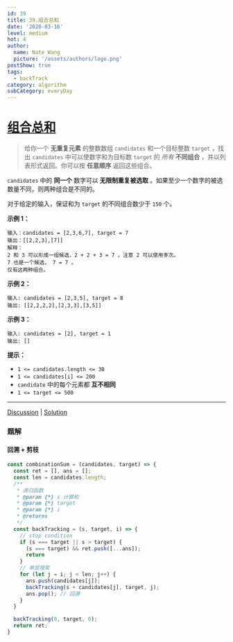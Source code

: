 ```yaml
---
id: 39
title: 39.组合总和
date: '2020-03-16'
level: medium
hot: 4
author:
  name: Nate Wang
  picture: '/assets/authors/logo.png'
postShow: true
tags:
  - backTrack
category: algorithm
subCategory: everyDay
---
```





# [组合总和](https://leetcode-cn.com/problems/combination-sum/description/)



> 给你一个 **无重复元素** 的整数数组 `candidates` 和一个目标整数 `target` ，找出 `candidates` 中可以使数字和为目标数 `target` 的 *所有* **不同组合** ，并以列表形式返回。你可以按 **任意顺序** 返回这些组合。

`candidates` 中的 **同一个** 数字可以 **无限制重复被选取** 。如果至少一个数字的被选数量不同，则两种组合是不同的。 

对于给定的输入，保证和为 `target` 的不同组合数少于 `150` 个。

**示例 1：**

```
输入：candidates = [2,3,6,7], target = 7
输出：[[2,2,3],[7]]
解释：
2 和 3 可以形成一组候选，2 + 2 + 3 = 7 。注意 2 可以使用多次。
7 也是一个候选， 7 = 7 。
仅有这两种组合。
```

**示例 2：**

```
输入: candidates = [2,3,5], target = 8
输出: [[2,2,2,2],[2,3,3],[3,5]]
```

**示例 3：**

```
输入: candidates = [2], target = 1
输出: []
```

**提示：**

- `1 <= candidates.length <= 30`
- `1 <= candidates[i] <= 200`
- `candidate` 中的每个元素都 **互不相同**
- `1 <= target <= 500`

------

[Discussion](https://leetcode-cn.com/problems/combination-sum/comments/) | [Solution](https://leetcode-cn.com/problems/combination-sum/solution/)

### 题解 

#### 回溯 + 剪枝

```js
const combinationSum = (candidates, target) => {
  const ret = [], ans = [];
  const len = candidates.length;
  /**
   * 递归函数
   * @param {*} s 计算和
   * @param {*} target 
   * @param {*} i 
   * @returns 
   */
  const backTracking = (s, target, i) => {
    // stop condition
    if (s === target || s > target) {
      (s === target) && ret.push([...ans]);
      return
    }
    // 单层搜索
    for (let j = i; j < len; j++) {
      ans.push(candidates[j]);
      backTracking(s + candidates[j], target, j);
      ans.pop(); // 回溯
    }
  }

  backTracking(0, target, 0);
  return ret;
}
```
